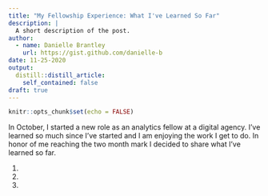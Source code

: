 ```yaml
---
title: "My Fellowship Experience: What I've Learned So Far"
description: |
  A short description of the post.
author:
  - name: Danielle Brantley
    url: https://gist.github.com/danielle-b
date: 11-25-2020
output:
  distill::distill_article:
    self_contained: false
draft: true
---
```



```r
knitr::opts_chunk$set(echo = FALSE)
```

In October, I started a new role as an analytics fellow at a digital agency. I've learned so much since I've started and I am enjoying the work I get to do. In honor of me reaching the two month mark I decided to share what I've learned so far.  

1. 

2. 

3. 
